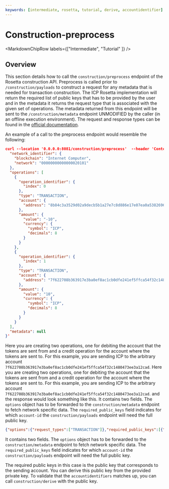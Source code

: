 ```yaml
---
keywords: [intermediate, rosetta, tutorial, derive, accountidentifier]
---
```


# Construction-preprocess

<MarkdownChipRow labels={["Intermediate", "Tutorial" ]} />

## Overview
This section details how to call the `construction/preprocess` endpoint of the Rosetta construction API.
Preprocess is called prior to `/construction/payloads` to construct a request for any metadata that is needed for transaction construction. The ICP Rosetta implementation will return the required list of public keys that has to be provided by the user and in the metadata it returns the request type that is associated with the given set of operations. 
The metadata returned from this endpoint will be sent to the `/construction/metadata` endpoint UNMODIFIED by the caller (in an offline execution environment). 
The request and response types can be found in the [official documentation](https://docs.cloud.coinbase.com/rosetta/reference/constructionpreprocess).

An example of a call to the preprocess endpoint would resemble the following:
```json
curl --location '0.0.0.0:8081/construction/preprocess'  --header 'Content-Type: application/json' --data '{
  "network_identifier": {
    "blockchain": "Internet Computer",
    "network": "00000000000000020101"
  },
  "operations": [
    {
      "operation_identifier": {
        "index": 0
      },
      "type": "TRANSACTION",
      "account": {
        "address": "8b84c3a3529d02a9decb5b1a27e7c8d886e17e07ea0a538269697ef09c2a27b4"
      },
      "amount": {
        "value": "-10",
        "currency": {
          "symbol": "ICP",
          "decimals": 8
        }
      }
    },
    {
      "operation_identifier": {
        "index": 1
      },
      "type": "TRANSACTION",
      "account": {
        "address": "7f622708b363917e3ba0ef8ac1cb0dfe241ef5ffca54f32c1480473ee3a12cad"
      },
      "amount": {
        "value": "10",
        "currency": {
          "symbol": "ICP",
          "decimals": 8
        }
      }
    }
  ],
  "metadata": null
}'
```

Here you are creating two operations, one for debiting the account that the tokens are sent from and a credit operation for the account where the tokens are sent to. 
For this example, you are sending ICP to the arbitrary account `7f622708b363917e3ba0ef8ac1cb0dfe241ef5ffca54f32c1480473ee3a12cad`. 
Here you are creating two operations, one for debiting the account that the tokens are sent from and a credit operation for the account where the tokens are sent to. 
For this example, you are sending ICP to the arbitrary account `7f622708b363917e3ba0ef8ac1cb0dfe241ef5ffca54f32c1480473ee3a12cad`. 
and the response would look something like this. It contains two fields. The `options` object has to be forwarded to the `construction/metadata` endpoint to fetch network specific data. 
The `required_public_keys` field indicates for which `account-id` the `construction/payloads` endpoint will need the full public key. 

```json
{"options":{"request_types":["TRANSACTION"]},"required_public_keys":[{"address":"8b84c3a3529d02a9decb5b1a27e7c8d886e17e07ea0a538269697ef09c2a27b4"}]}⏎                                                                  
```
It contains two fields. The `options` object has to be forwarded to the `construction/metadata` endpoint to fetch network specific data. 
The `required_public_keys` field indicates for which `account-id` the `construction/payloads` endpoint will need the full public key. 

The required public keys in this case is the public key that corresponds to the sending account. You can derive this public key from the provided private key. To validate that the `accountidentifiers` matches up, you can call `construction/derive` with the public key.